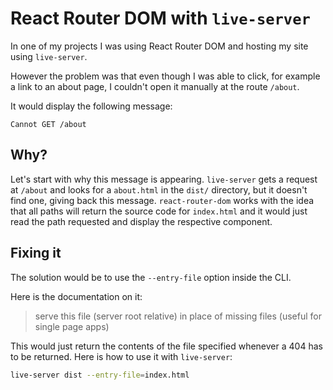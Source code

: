
# React Router DOM with `live-server`

In one of my projects I was using React Router DOM and hosting my site using `live-server`.

However the problem was that even though I was able to click, for example a link
to an about page, I couldn't open it manually at the route `/about`.

It would display the following message:

```text
Cannot GET /about
```

## Why?

Let's start with why this message is appearing. `live-server` gets a request at `/about`
and looks for a `about.html` in the `dist/` directory, but it doesn't find one, giving
back this message. `react-router-dom` works with the idea that all paths will return
the source code for `index.html` and it would just read the path requested and display
the respective component.

## Fixing it

The solution would be to use the `--entry-file` option inside the CLI.

Here is the documentation on it:

> serve this file (server root relative) in place of
> missing files (useful for single page apps)

This would just return the contents of the file specified whenever a 404
has to be returned. Here is how to use it with `live-server`:

```sh
live-server dist --entry-file=index.html
```
